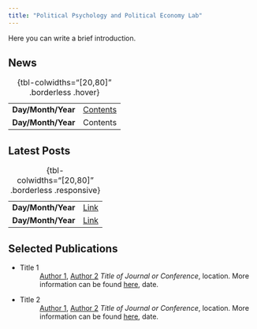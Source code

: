 ```yaml
---
title: "Political Psychology and Political Economy Lab"
---
```


Here you can write a brief introduction.

## News
|  |  |
|-|-|
| **Day/Month/Year** |  [Contents](www.quartos.org)  |
| **Day/Month/Year** |  Contents  |
: {tbl-colwidths="[20,80]" .borderless .hover}



## Latest Posts
|  |  |
|-|-|
| **Day/Month/Year** |  [Link](www.quartos.org)  |
| **Day/Month/Year** |  [Link](www.quartos.org)  |
: {tbl-colwidths="[20,80]" .borderless .responsive}

## Selected Publications
- Title 1
: [Author 1](Link), [Author 2](Link)\n
  *Title of Journal or Conference*, location. More information can be found [here](link), date.

- Title 2
: [Author 1](Link), [Author 2](Link)\n
  *Title of Journal or Conference*, location. More information can be found [here](link), date. 


